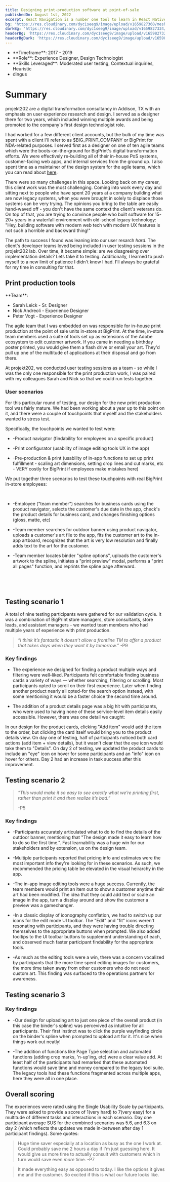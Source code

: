 ```yaml
---
title: Designing print-production software at point-of-sale
publishedOn: August 1st, 2022
excerpt: React Navigation is a number one tool to learn in React Native. You would always use them; these are some of the best practices in using React Navigation
bg: 'https://res.cloudinary.com/dyc1seeg9/image/upload/v1659827360/mesh/mesh-portrait-8.png'
darkBg: 'https://res.cloudinary.com/dyc1seeg9/image/upload/v1659827334/mesh/mesh-portrait-4.png'
headerBg: 'https://res.cloudinary.com/dyc1seeg9/image/upload/v1659827320/mesh/mesh-landscape-4.png'
headerBgDark: 'https://res.cloudinary.com/dyc1seeg9/image/upload/v1659827323/mesh/mesh-landscape-8.png'
---
```


<div className="mb-8 grid grid-cols-1 border-y border-slate-900/40 py-4 dark:border-eggshell-50/40 md:grid-cols-2">
  <div>
    <ul className="list-style-none">
      <li>**Timeframe**: 2017 - 2019</li>
      <li>**Role**: Experience Designer, Design Technologist</li>
      <li>**Skills Leveraged**: Moderated user testing, Contextual inquiries, Heuristic</li>
      <li>dingus</li>
    </ul>
  </div>
  <div className="mt-6 md:mt-0">
    <TOCInline asDisclosure toc={props.toc} exclude="Overview" toHeading={3} />
  </div>
</div>

# Summary

projekt202 are a digital transformation consultancy in Addison, TX with an emphasis on user experience research and design. I served as a designer there for two years, which included winning multiple awards and being promoted to the company's first design technologist role.

I had worked for a few different client accounts, but the bulk of my time was spent with a client I'll refer to as $BIG_PRINT_COMPANY or BigPrint for NDA-related purposes. I served first as a designer on one of ten agile teams which were the boots-on-the-ground for BigPrint's digital transformation efforts. We were effectively re-building all of their in-house PoS systems, customer-facing web apps, and internal services from the ground up. I also spent time as a maintainer of the design system for the agile teams, which you can read about [here](/building-design-system-components).

There were so many challenges in this space. Looking back on my career, this client work was the most challenging. Coming into work every day and sitting next to people who have spent 20 years at a company building what are now legacy systems, when you were brought in solely to displace those systems can be very trying. The opinions you bring to the table are easily hand-waved off - you don't have the same context the client's veterans do. On top of that, you are trying to convince people who built software for 15-20+ years in a waterfall environment with old-school legacy technology: "Hey, building software with modern web tech with modern UX features is not such a horrible and backward thing!"

The path to success I found was leaning into our user resarch _hard_. The client's developer teams loved being included in user testing sessions in the projekt202 lab. Over time, it became simple: are we disagreeing over implementation details? Lets take it to testing. Additionally, I learned to push myself to a new limit of patience I didn't know I had. I'll always be grateful for my time in consulting for that.

## Print production tools

<div className="flex-col justify-start divide-slate-900/40 border-y-2 py-2 dark:divide-eggshell-400/10">
  <p className="mr-4 mb-3">**Team**:</p>
  <ul className="py-4">
    <li>Sarah Leick - Sr. Designer</li>
    <li>Nick Andreoli - Experience Designer</li>
    <li>Peter Vogt - Experience Designer</li>
  </ul>
</div>

The agile team that I was embedded on was responsible for in-house print production at the point of sale units in-store at BigPrint. At the time, in-store team members used a suite of tools set up as extensions of the Adobe ecosystem to edit customer artwork. If you came in needing a birthday poster printed, you would give them a flash drive or email your art. They'd pull up one of the multitude of applications at their disposal and go from there.

At projekt202, we conducted user testing sessions as a team - so while I was the only one responsible for the print production work, I was paired with my colleagues Sarah and Nick so that we could run tests together.

### User scenarios

For this particular round of testing, our design for the new print production tool was fairly mature. We had been working about a year up to this point on it, and there were a couple of touchpoints that myself and the stakeholders wanted to stress test.

Specifically, the touchpoints we wanted to test were:

- -Product navigator (findability for employees on a specific product)

- -Print configurator (usability of image editing tools UX in the app)

- -Pre-production & print (usability of in-app functions to set up print fulfillment - scaling art dimensions, setting crop lines and cut marks, etc - VERY costly for BigPrint if employees make mistakes here)

We put together three scenarios to test these touchpoints with real BigPrint in-store employees:

<CustomImage
  publicId="work/202/printworkflow.png"
  alt="User workflows to be tested with BigPrint employees"
  width={8000}
  height={2000}
  mdx
  preview
/>

<br />

- -Employee ("team member") searches for business cards using the product navigator, selects the customer's due date in the app, check's the product details for business card, and changes finishing options (gloss, matte, etc)

- -Team member searches for outdoor banner using product navigator, uploads a customer's art file to the app, fits the customer art to the in-app artboard, recognizes that the art is very low resolution and finally adds text to the art for the customer.

- -Team member locates binder "spline options", uploads the customer's artwork to the spline, initiates a "print preview" modal, performs a "print all pages" function, and reprints the spline page afterward.

<br />

<CustomImage
  publicId="work/202/printworkflow2.png"
  alt="User workflows to be tested with BigPrint employees"
  width={1092}
  height={868}
  mdx
  preview
/>

<br />

## Testing scenario 1

A total of nine testing participants were gathered for our validation cycle. It was a combination of BigPrint store managers, store consultants, store leads, and assistant managers - we wanted team members who had multiple years of experience with print production.

<CustomImage
  publicId="work/202/scenario1.png"
  alt="Print production user testing scenario one"
  width={4116}
  height={1440}
  mdx
  preview
/>

> _“I think it’s fantastic it doesn’t allow a frontline TM to offer a
> product that takes days when they want it by tomorrow.”_
> -P9

### Key findings

- The experience we designed for finding a product multiple ways and filtering were well-liked. Participants felt comfortable finding business cards a variety of ways — whether searching, filtering or scrolling. Most participants opted to scroll on their first experience. Later when finding another product nearly all opted-for the search option instead, with some mentioning it would be a faster choice the second time around.

- The addition of a product details page was a big hit with participants, who were used to having none of these service-level item details easily accessible. However, there was one detail we caught:

<CustomImage
  publicId="work/202/eyeicon.png"
  alt="UX defect resolution sourced by testing scenario 1"
  height={761}
  width={377}
  mdx
  preview
/>

In our design for the product cards, clicking "Add item" would add the item to the order, but clicking the card itself would bring you to the product details view. On day one of testing, half of participants noticed both card actions (add item + view details), but it wasn't clear that the eye icon would take them to "Details". On day 2 of testing, we updated the product cards to include an "eye" icon on hover for some participants and an "info" icon on hover for others. Day 2 had an increase in task success after this improvement.

## Testing scenario 2

<CustomImage
  publicId="work/202/scenario2.png"
  alt="Print production user testing scenario one"
  width={4116}
  height={1440}
  mdx
  preview
/>

> _“This would make it so easy to see exactly what we’re printing first, rather than print it and *then* realize it’s bad.”_
>
> -P5

### Key findings

- -Participants accurately articulated what to do to find the details of the outdoor banner, mentioning that "The design made it easy to learn how to do so the first time.". Fast learnability was a huge win for our stakeholders and by extension, us on the design team.

- -Multiple participants reported that pricing info and estimates were the most important info they're looking for in these scenarios. As such, we recommended the pricing table be elevated in the visual heirarchy in the app.

- -The in-app image editing tools were a huge success. Currently, the team members would print an item out to show a customer anytime their art had been modified. The idea that they could add text or scale an image in the app, turn a display around and show the customer a preview was a gamechanger.

<CustomImage
  publicId="work/202/editicons.png"
  alt="Print production user testing scenario one"
  width={584}
  height={537}
  mdx
  preview
/>

- -In a classic display of iconography conflation, we had to switch up our icons for the edit mode UI toolbar. The "Edit" and "fit" icons weren't resonating with participants, and they were having trouble directing themselves to the appropriate buttons when prompted. We also added tooltips to the UI toolbar buttons to supplement understanding of each, and observed much faster participant findability for the appropriate tools.

- -As much as the editing tools were a win, there was a concern vocalized by participants that the more time spent editing images for customers, the more time taken away from other customers who do not need custom art. This finding was surfaced to the operations partners for awareness.

## Testing scenario 3

<CustomImage
  publicId="work/202/scenario3.png"
  alt="Print production user testing scenario one"
  width={4116}
  height={1440}
  mdx
  preview
/>

### Key findings

- -Our design for uploading art to just one piece of the overall product (in this case the binder's spline) was percevived as intuitive for all participants. Their first instinct was to click the purple wayfinding circle on the binder's spline when prompted to upload art for it. It's nice when things work out neatly!

- -The addition of functions like Page Type selection and automated functions (adding crop marks, 'n-up'ing, etc) were a clear value add. At least half of the participants had remarked that these automated functions would save time and money compared to the legacy tool suite. The legacy tools had these functions fragmented across multiple apps, here they were all in one place.

## Overall scoring

The experiences were rated using the Single Usability Scale by participants. They were asked to provide a score of 1(very hard) to 7(very easy) for a multitude of different tasks and interactions in each scenario. Day one participant average SUS for the combined scenarios was 5.6, and 6.3 on day 2 (which reflects the updates we made in-between after day 1 participant findings). Some quotes:

> Huge time saver especially at a location as busy as the one I work at. Could probably save me 2 hours a day if I'm just guessing here. It would give us more time to actually consult with customers which in turn would save even _more_ time. -P7

> It made everything easy as opposed to today. I like the options it gives me and the customer. So excited if this is what our future looks like.
